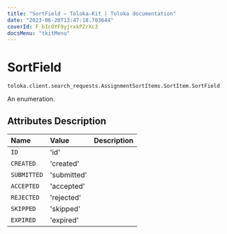 ```yaml
---
title: "SortField — Toloka-Kit | Toloka documentation"
date: "2023-06-20T13:47:18.703644"
coverId: F_bIcOYF9yjrxkPZrXc3
docsMenu: "tkitMenu"
---
```


# SortField

`toloka.client.search_requests.AssignmentSortItems.SortItem.SortField`

An enumeration.

## Attributes Description

| Name | Value | Description |
| :------| :-----------| :----------| 
`ID`|'id'|
`CREATED`|'created'|
`SUBMITTED`|'submitted'|
`ACCEPTED`|'accepted'|
`REJECTED`|'rejected'|
`SKIPPED`|'skipped'|
`EXPIRED`|'expired'|